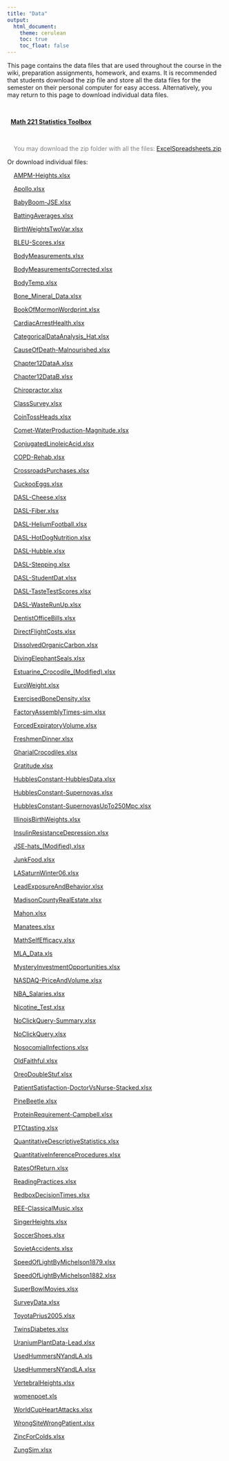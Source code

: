 ```yaml
---
title: "Data"
output: 
  html_document:
    theme: cerulean
    toc: true
    toc_float: false
---
```


This page contains the data files that are used throughout the course in the wiki, preparation assignments, homework, and exams. It is recommended that students download the zip file and store all the data files for the semester on their personal computer for easy access. Alternatively, you may return to this page to download individual data files.

<br/>

&nbsp; [**Math 221 Statistics Toolbox**](./Data/Math221StatisticsToolbox)

<br/>

<div style="padding-left:15px; color:gray;">
You may download the zip folder with all the files: [ExcelSpreadsheets.zip](./Data/ExcelSpreadsheets.zip)
</div>

Or download individual files:

<div style="padding-left:15px;">

[AMPM-Heights.xlsx](./Data/AMPM-Heights.xlsx)                                                          

[Apollo.xlsx](./Data/Apollo.xlsx)                                                                      

[BabyBoom-JSE.xlsx](./Data/BabyBoom-JSE.xlsx)                                                          

[BattingAverages.xlsx](./Data/BattingAverages.xlsx)                                                    

[BirthWeightsTwoVar.xlsx](./Data/BirthWeightsTwoVar.xlsx)                                              

[BLEU-Scores.xlsx](./Data/BLEU-Scores.xlsx)                                                            

[BodyMeasurements.xlsx](./Data/BodyMeasurements.xlsx)                                                  

[BodyMeasurementsCorrected.xlsx](./Data/BodyMeasurementsCorrected.xlsx)                                

[BodyTemp.xlsx](./Data/BodyTemp.xlsx)                                                                  

[Bone_Mineral_Data.xlsx](./Data/Bone_Mineral_Data.xlsx)                                                

[BookOfMormonWordprint.xlsx](./Data/BookOfMormonWordprint.xlsx)                                        

[CardiacArrestHealth.xlsx](./Data/CardiacArrestHealth.xlsx)                                            

[CategoricalDataAnalysis_Hat.xlsx](./Data/CategoricalDataAnalysis_Hat.xlsx)                            

[CauseOfDeath-Malnourished.xlsx](./Data/CauseOfDeath-Malnourished.xlsx)                                

[Chapter12DataA.xlsx](./Data/Chapter12DataA.xlsx)                                                      

[Chapter12DataB.xlsx](./Data/Chapter12DataB.xlsx)                                                      

[Chiropractor.xlsx](./Data/Chiropractor.xlsx)                                                          

[ClassSurvey.xlsx](./Data/ClassSurvey.xlsx)                                                            

[CoinTossHeads.xlsx](./Data/CoinTossHeads.xlsx)                                                        

[Comet-WaterProduction-Magnitude.xlsx](./Data/Comet-WaterProduction-Magnitude.xlsx)                    

[ConjugatedLinoleicAcid.xlsx](./Data/ConjugatedLinoleicAcid.xlsx)                                      

[COPD-Rehab.xlsx](./Data/COPD-Rehab.xlsx)                                                              

[CrossroadsPurchases.xlsx](./Data/CrossroadsPurchases.xlsx)                                            

[CuckooEggs.xlsx](./Data/CuckooEggs.xlsx)                                                              

[DASL-Cheese.xlsx](./Data/DASL-Cheese.xlsx)                                                            

[DASL-Fiber.xlsx](./Data/DASL-Fiber.xlsx)                                                              

[DASL-HeliumFootball.xlsx](./Data/DASL-HeliumFootball.xlsx)                                            

[DASL-HotDogNutrition.xlsx](./Data/DASL-HotDogNutrition.xlsx)                                          

[DASL-Hubble.xlsx](./Data/DASL-Hubble.xlsx)                                                            

[DASL-Stepping.xlsx](./Data/DASL-Stepping.xlsx)                                                        

[DASL-StudentDat.xlsx](./Data/DASL-StudentDat.xlsx)                                                    

[DASL-TasteTestScores.xlsx](./Data/DASL-TasteTestScores.xlsx)                                          

[DASL-WasteRunUp.xlsx](./Data/DASL-WasteRunUp.xlsx)                                                    

[DentistOfficeBills.xlsx](./Data/DentistOfficeBills.xlsx)                                              

[DirectFlightCosts.xlsx](./Data/DirectFlightCosts.xlsx)                                                

[DissolvedOrganicCarbon.xlsx](./Data/DissolvedOrganicCarbon.xlsx)                                      

[DivingElephantSeals.xlsx](./Data/DivingElephantSeals.xlsx)                                            

[Estuarine_Crocodile_(Modified).xlsx](./Data/Estuarine_Crocodile_(Modified).xlsx)                      

[EuroWeight.xlsx](./Data/EuroWeight.xlsx)                                                              

[ExercisedBoneDensity.xlsx](./Data/ExercisedBoneDensity.xlsx)                                          

[FactoryAssemblyTimes-sim.xlsx](./Data/FactoryAssemblyTimes-sim.xlsx)                                  

[ForcedExpiratoryVolume.xlsx](./Data/ForcedExpiratoryVolume.xlsx)                                      

[FreshmenDinner.xlsx](./Data/FreshmenDinner.xlsx)                                                      

[GharialCrocodiles.xlsx](./Data/GharialCrocodiles.xlsx)                                                

[Gratitude.xlsx](./Data/Gratitude.xlsx)                                                                

[HubblesConstant-HubblesData.xlsx](./Data/HubblesConstant-HubblesData.xlsx)                            

[HubblesConstant-Supernovas.xlsx](./Data/HubblesConstant-Supernovas.xlsx)                              

[HubblesConstant-SupernovasUpTo250Mpc.xlsx](./Data/HubblesConstant-SupernovasUpTo250Mpc.xlsx)          

[IllinoisBirthWeights.xlsx](./Data/IllinoisBirthWeights.xlsx)                                          

[InsulinResistanceDepression.xlsx](./Data/InsulinResistanceDepression.xlsx)                            

[JSE-hats_(Modified).xlsx](./Data/JSE-hats_(Modified).xlsx)                                            

[JunkFood.xlsx](./Data/JunkFood.xlsx)                                                                  

[LASaturnWinter06.xlsx](./Data/LASaturnWinter06.xlsx)                                                  

[LeadExposureAndBehavior.xlsx](./Data/LeadExposureAndBehavior.xlsx)                                    

[MadisonCountyRealEstate.xlsx](./Data/MadisonCountyRealEstate.xlsx)                                    

[Mahon.xlsx](./Data/Mahon.xlsx)                                                                        

[Manatees.xlsx](./Data/Manatees.xlsx)                                                                  

[MathSelfEfficacy.xlsx](./Data/MathSelfEfficacy.xlsx)                                                  

[MLA_Data.xls](./Data/MLA_Data.xls)                                                                    

[MysteryInvestmentOpportunities.xlsx](./Data/MysteryInvestmentOpportunities.xlsx)                      

[NASDAQ-PriceAndVolume.xlsx](./Data/NASDAQ-PriceAndVolume.xlsx)                                        

[NBA_Salaries.xlsx](./Data/NBA_Salaries.xlsx)                                                          

[Nicotine_Test.xlsx](./Data/Nicotine_Test.xlsx)                                                        

[NoClickQuery-Summary.xlsx](./Data/NoClickQuery-Summary.xlsx)                                          

[NoClickQuery.xlsx](./Data/NoClickQuery.xlsx)                                                          

[NosocomialInfections.xlsx](./Data/NosocomialInfections.xlsx)                                          

[OldFaithful.xlsx](./Data/OldFaithful.xlsx)                                                            

[OreoDoubleStuf.xlsx](./Data/OreoDoubleStuf.xlsx)                                                      

[PatientSatisfaction-DoctorVsNurse-Stacked.xlsx](./Data/PatientSatisfaction-DoctorVsNurse-Stacked.xlsx)

[PineBeetle.xlsx](./Data/PineBeetle.xlsx)                                                              

[ProteinRequirement-Campbell.xlsx](./Data/ProteinRequirement-Campbell.xlsx)                            

[PTCtasting.xlsx](./Data/PTCtasting.xlsx)                                                              

[QuantitativeDescriptiveStatistics.xlsx](./Data/QuantitativeDescriptiveStatistics.xlsx)                

[QuantitativeInferenceProcedures.xlsx](./Data/QuantitativeInferenceProcedures.xlsx)                    

[RatesOfReturn.xlsx](./Data/RatesOfReturn.xlsx)                                                        

[ReadingPractices.xlsx](./Data/ReadingPractices.xlsx)                                                  

[RedboxDecisionTimes.xlsx](./Data/RedboxDecisionTimes.xlsx)                                            

[REE-ClassicalMusic.xlsx](./Data/REE-ClassicalMusic.xlsx)                                              

[SingerHeights.xlsx](./Data/SingerHeights.xlsx)                                                        

[SoccerShoes.xlsx](./Data/SoccerShoes.xlsx)                                                            

[SovietAccidents.xlsx](./Data/SovietAccidents.xlsx)                                                    

[SpeedOfLightByMichelson1879.xlsx](./Data/SpeedOfLightByMichelson1879.xlsx)                            

[SpeedOfLightByMichelson1882.xlsx](./Data/SpeedOfLightByMichelson1882.xlsx)                            

[SuperBowlMovies.xlsx](./Data/SuperBowlMovies.xlsx)                                                    

[SurveyData.xlsx](./Data/SurveyData.xlsx)                                                              

[ToyotaPrius2005.xlsx](./Data/ToyotaPrius2005.xlsx)                                                    

[TwinsDiabetes.xlsx](./Data/TwinsDiabetes.xlsx)                                                        

[UraniumPlantData-Lead.xlsx](./Data/UraniumPlantData-Lead.xlsx)                                        

[UsedHummersNYandLA.xls](./Data/UsedHummersNYandLA.xls)                                                

[UsedHummersNYandLA.xlsx](./Data/UsedHummersNYandLA.xlsx)                                              

[VertebralHeights.xlsx](./Data/VertebralHeights.xlsx)                                                  

[womenpoet.xls](./Data/womenpoet.xls)                                                                  

[WorldCupHeartAttacks.xlsx](./Data/WorldCupHeartAttacks.xlsx)                                          

[WrongSiteWrongPatient.xlsx](./Data/WrongSiteWrongPatient.xlsx)                                        

[ZincForColds.xlsx](./Data/ZincForColds.xlsx)                                                          

[ZungSim.xlsx](./Data/ZungSim.xlsx) 

</div>
